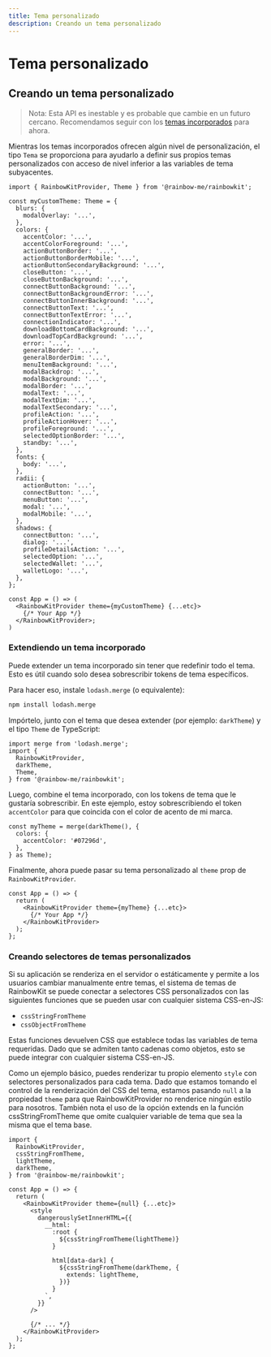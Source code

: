 ```yaml
---
title: Tema personalizado
description: Creando un tema personalizado
---
```


# Tema personalizado

## Creando un tema personalizado

> Nota: Esta API es inestable y es probable que cambie
>  en un futuro cercano. Recomendamos seguir con los [temas incorporados](/docs/theming) para
>  ahora.

Mientras los temas incorporados ofrecen algún nivel de personalización, el tipo `Tema` se proporciona para ayudarlo a definir sus propios temas personalizados con acceso de nivel inferior a las variables de tema subyacentes.

```tsx
import { RainbowKitProvider, Theme } from '@rainbow-me/rainbowkit';

const myCustomTheme: Theme = {
  blurs: {
    modalOverlay: '...',
  },
  colors: {
    accentColor: '...',
    accentColorForeground: '...',
    actionButtonBorder: '...',
    actionButtonBorderMobile: '...',
    actionButtonSecondaryBackground: '...',
    closeButton: '...',
    closeButtonBackground: '...',
    connectButtonBackground: '...',
    connectButtonBackgroundError: '...',
    connectButtonInnerBackground: '...',
    connectButtonText: '...',
    connectButtonTextError: '...',
    connectionIndicator: '...',
    downloadBottomCardBackground: '...',
    downloadTopCardBackground: '...',
    error: '...',
    generalBorder: '...',
    generalBorderDim: '...',
    menuItemBackground: '...',
    modalBackdrop: '...',
    modalBackground: '...',
    modalBorder: '...',
    modalText: '...',
    modalTextDim: '...',
    modalTextSecondary: '...',
    profileAction: '...',
    profileActionHover: '...',
    profileForeground: '...',
    selectedOptionBorder: '...',
    standby: '...',
  },
  fonts: {
    body: '...',
  },
  radii: {
    actionButton: '...',
    connectButton: '...',
    menuButton: '...',
    modal: '...',
    modalMobile: '...',
  },
  shadows: {
    connectButton: '...',
    dialog: '...',
    profileDetailsAction: '...',
    selectedOption: '...',
    selectedWallet: '...',
    walletLogo: '...',
  },
};

const App = () => (
  <RainbowKitProvider theme={myCustomTheme} {...etc}>
    {/* Your App */}
  </RainbowKitProvider>;
)
```

### Extendiendo un tema incorporado

Puede extender un tema incorporado sin tener que redefinir todo el tema. Esto es útil cuando solo desea sobrescribir tokens de tema específicos.

Para hacer eso, instale `lodash.merge` (o equivalente):

```bash
npm install lodash.merge
```

Impórtelo, junto con el tema que desea extender (por ejemplo: `darkTheme`) y el tipo `Theme` de TypeScript:

```tsx
import merge from 'lodash.merge';
import {
  RainbowKitProvider,
  darkTheme,
  Theme,
} from '@rainbow-me/rainbowkit';
```

Luego, combine el tema incorporado, con los tokens de tema que le gustaría sobrescribir. En este ejemplo, estoy sobrescribiendo el token `accentColor` para que coincida con el color de acento de mi marca.

```tsx
const myTheme = merge(darkTheme(), {
  colors: {
    accentColor: '#07296d',
  },
} as Theme);
```

Finalmente, ahora puede pasar su tema personalizado al `theme` prop de `RainbowKitProvider`.

```tsx
const App = () => {
  return (
    <RainbowKitProvider theme={myTheme} {...etc}>
      {/* Your App */}
    </RainbowKitProvider>
  );
};
```

### Creando selectores de temas personalizados

Si su aplicación se renderiza en el servidor o estáticamente y permite a los usuarios cambiar manualmente entre temas, el sistema de temas de RainbowKit se puede conectar a selectores CSS personalizados con las siguientes funciones que se pueden usar con cualquier sistema CSS-en-JS:

- `cssStringFromTheme`
- `cssObjectFromTheme`

Estas funciones devuelven CSS que establece todas las variables de tema requeridas. Dado que se admiten tanto cadenas como objetos, esto se puede integrar con cualquier sistema CSS-en-JS.

Como un ejemplo básico, puedes renderizar tu propio elemento `style` con selectores personalizados para cada tema. Dado que estamos tomando el control de la renderización del CSS del tema, estamos pasando `null` a la propiedad `theme` para que RainbowKitProvider no renderice ningún estilo para nosotros. También nota el uso de la opción extends en la función cssStringFromTheme que omite cualquier variable de tema que sea la misma que el tema base.

```tsx
import {
  RainbowKitProvider,
  cssStringFromTheme,
  lightTheme,
  darkTheme,
} from '@rainbow-me/rainbowkit';

const App = () => {
  return (
    <RainbowKitProvider theme={null} {...etc}>
      <style
        dangerouslySetInnerHTML={{
          __html: `
            :root {
              ${cssStringFromTheme(lightTheme)}
            }

            html[data-dark] {
              ${cssStringFromTheme(darkTheme, {
                extends: lightTheme,
              })}
            }
          `,
        }}
      />

      {/* ... */}
    </RainbowKitProvider>
  );
};
```

